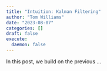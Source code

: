 ```yaml
---
title: "Intuition: Kalman Filtering"
author: "Tom Williams"
date: "2023-08-07"
categories: []
draft: false
execute:
  daemon: false
---
```


In this post, we build on the previous ... 